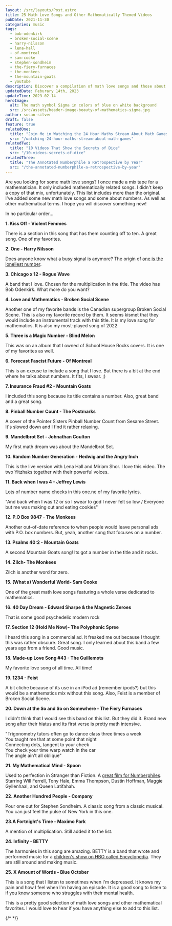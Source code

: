 ```yaml
---
layout: /src/layouts/Post.astro
title: 25 Math Love Songs and Other Mathematically Themed Videos
pubDate: 2021-11-30
categories: music
tags:
  - bob-odenkirk
  - broken-social-scene
  - harry-nilsson
  - lena-hall
  - of-montreal
  - sam-cooke
  - stephen-sondheim
  - the-fiery-furnaces
  - the-monkees
  - the-mountain-goats
  - youtube
description: Discover a compilation of math love songs and those about mathematical terms with this music playlist. This mixtape is perfect for anyone who loves both numbers and music.
updatedDate: Feburary 14th, 2023
updateTime: 2023-02-14
heroImage:
  alt: The math symbol Sigma in colors of blue on white background
  src: /src/assets/header-image-beauty-of-mathematics-sigma.jpg
author: susan-silver
draft: false
feature: true
relatedOne:
  title: "Join Me in Watching the 24 Hour Maths Stream About Math Games"
  src: "/watching-24-hour-maths-stream-about-math-games"
relatedTwo:
  title: "10 Videos That Show the Secrets of Dice"
  src: "/10-videos-secrets-of-dice"
relatedThree:
  title: "The Annotated Numberphile a Retrospective by Year"
  src: "/the-annotated-numberphile-a-retrospective-by-year"
---
```



Are you looking for some math love songs? I once made a mix tape for a mathematician. It only included mathematically related songs. 
I didn't keep a copy of that mix, unfortunately. This list includes more than the original. I've added some new 
math love songs and some about numbers. As well as other mathematical terms. I hope you will discover something new!

In no particular order...

**1. Kiss Off - Violent Femmes**

<YouTube id="hTUAaW3oGGo" />

There is a section in this song that has them counting off to ten. A great song. One of my favorites.

**2. One - Harry Nilsson**

<YouTube id="DYzY7-V5vxY" />

Does anyone know what a busy signal is anymore? The origin of [one is the loneliest number](https://beautyofmathematics.com/one-harry-nilsson/).

**3. Chicago x 12 - Rogue Wave**

<YouTube id="e8wulSNIo6A" />

A band that I love. Chosen for the multiplication in the title. The video has Bob Odenkirk. What more do you want?

**4. Love and Mathematics - Broken Social Scene**

<YouTube id="L2fsKgxr-Zo" />

Another one of my favorite bands is the Canadian supergroup Broken Social Scene. This is also my favorite record by them. It seems kismet that they would include an instrumental track with this title. It is my love song for mathematics. It is also my most-played song of 2022.

**5. Three is a Magic Number - Blind Melon**

<YouTube id="k6to8QyaA1Y" />

This was on an album that I owned of School House Rocks covers. It is one of my favorites as well.

**6. Forecast Fascist Future - Of Montreal**

<YouTube id="PGhSjGsfJM0" />

This is an excuse to include a song that I love. But there is a bit at the end where he talks about numbers. It fits, I swear. ;)

**7. Insurance Fraud #2 - Mountain Goats**

<YouTube id="Nnjb0eZPxM4" />

I included this song because its title contains a number. Also, great band and a great song.

**8. Pinball Number Count - The Postmarks**

<YouTube id="Md5SxTz4yZ4" />

A cover of the Pointer Sisters Pinball Number Count from Sesame Street. It's slowed down and I find it rather relaxing.

**9. Mandelbrot Set - Johnathan Coulton**

<YouTube id="6tsutU92rrE" />

My first math dream was about the Mandelbrot Set.

**10. Random Number Generation - Hedwig and the Angry Inch**

<YouTube id="cD7Hk7ytJ5w" />

This is the live version with Lena Hall and Miriam Shor. I love this video. The two Yitzhaks together with their powerful voices.

**11. Back when I was 4 - Jeffrey Lewis**

<YouTube id="https://www.youtube.com/watch?v=aXsjuAv05XY" />

Lots of number name checks in this one.ne of my favorite lyrics.

"And back when I was 12 or so I swear to god I never felt so low / Everyone but me was making out and eating cookies"

**12. P.O Box 9847 - The Monkees**

<YouTube id="https://www.youtube.com/watch?v=HxnMLPtXIzw" />

Another out-of-date reference to when people would leave personal ads with P.O. box numbers. But, yeah, another song that focuses on a number.

**13. Psalms 40:2 - Mountain Goats**

<YouTube id="https://www.youtube.com/watch?v=O7YQR27lykA" />

A second Mountain Goats song! Its got a number in the title and it rocks.

**14. Zilch- The Monkees**

<YouTube id="https://www.youtube.com/watch?v=OedfVXal_Y8" />

Zilch is another word for zero.

**15. (What a) Wonderful World- Sam Cooke**

<YouTube id="https://www.youtube.com/watch?v=VzlLi5jX_C4" />

One of the great math love songs featuring a whole verse dedicated to mathematics.

**16. 40 Day Dream - Edward Sharpe & the Magnetic Zeroes**

<YouTube id="https://www.youtube.com/watch?v=_7nD1T7mjp8" />

That is some good psychedelic modern rock

**17. Section 12 (Hold Me Now)- The Polyphonic Spree**

<YouTube id="https://www.youtube.com/watch?v=1KrAPnHDfko"/>

I heard this song in a commercial ad. It freaked me out because I thought this was rather obscure. Great song. I only learned about this band a few years ago from a friend. Good music.

**18. Made-up Love Song #43 - The Guillemots**

<YouTube id="https://www.youtube.com/watch?v=0EaAYi64Rpo" />

My favorite love song of all time. All time!

**19. 1234 - Feist**

<YouTube id="https://www.youtube.com/watch?v=ABYnqp-bxvg" />

A bit cliche because of its use in an iPod ad (remember ipods?) but this would be a mathematics mix without this song. Also, Feist is a member of Broken Social Scene.

**20. Down at the So and So on Somewhere - The Fiery Furnaces**

<YouTube id="https://www.youtube.com/watch?v=N6ZCx0zEz8E"/>

I didn't think that I would see this band on this list. But they did it. Brand new song after their hiatus and its first verse is pretty math intensive.

"Trigonometry tutors often go to dance class three times a week  
You taught me that at some point that night  
Connecting dots, tangent to your cheek  
You check your time warp watch in the car  
The angle ain't all oblique"

**21. My Mathematical Mind - Spoon**

<YouTube id="https://www.youtube.com/watch?v=eta9DRyxlbM" />

Used to perfection in Stranger than Fiction. A [great film for Numberphiles](https://beautyofmathematics.com/favorite-video-every-year-numberphile/). Starring Will Ferrell, Tony Hale, Emma Thompson, Dustin Hoffman, Maggie Gyllenhaal, and Queen Latifahah.

**22. Another Hundred People - Company**

<YouTube id="https://www.youtube.com/watch?v=5he9I0CrXts" />

Pour one out for Stephen Sondheim. A classic song from a classic musical. You can just feel the pulse of New York in this one.

**23.A Fortnight's Time - Maximo Park**

<YouTube id="https://www.youtube.com/watch?v=MzX7bgNioOE" />

A mention of multiplication. Still added it to the list.

**24. Infinity - BETTY**

<YouTube id="https://www.youtube.com/watch?v=IAZjhy1bthY" />

  

The harmonies in this song are amazing. BETTY is a band that wrote and performed music for a [children's show on HBO called Encyclopedia](https://en.wikipedia.org/wiki/Encyclopedia_(TV_series)). They are still around and making music.

**25. X Amount of Words - Blue October**

<YouTube id="https://www.youtube.com/watch?v=eFrWZfIndnA" />

This is a song that I listen to sometimes when I'm depressed. It knows my pain and how I feel when I'm having an episode. It is a good song to listen to if you know someone who struggles with their mental health.

This is a pretty good selection of math love songs and other mathematical favorites. I would love to hear if you have anything else to add to this list.

{/* <RelatedArticles oneTitle="Join Me in Watching the 24 Hour Maths Stream About Math Games" oneURL="/watching-24-hour-maths-stream-about-math-games" twoTitle="10 Videos That Show the Secrets of Dice" twoURL="/10-videos-secrets-of-dice" threeTitle="The Annotated Numberphile a Retrospective by Year" threeURL="/the-annotated-numberphile-a-retrospective-by-year"  /> */}
